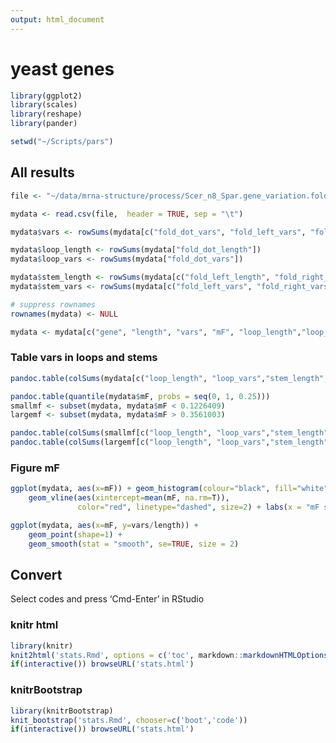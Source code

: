 ```yaml
---
output: html_document
---
```

# yeast genes

```r
library(ggplot2)
library(scales)
library(reshape)
library(pander)

setwd("~/Scripts/pars")
```

## All results

```r

file <- "~/data/mrna-structure/process/Scer_n8_Spar.gene_variation.fold_class.tsv"

mydata <- read.csv(file,  header = TRUE, sep = "\t")

mydata$vars <- rowSums(mydata[c("fold_dot_vars", "fold_left_vars", "fold_right_vars")])

mydata$loop_length <- rowSums(mydata["fold_dot_length"])
mydata$loop_vars <- rowSums(mydata["fold_dot_vars"])

mydata$stem_length <- rowSums(mydata[c("fold_left_length", "fold_right_length")])
mydata$stem_vars <- rowSums(mydata[c("fold_left_vars", "fold_right_vars")])

# suppress rownames
rownames(mydata) <- NULL

mydata <- mydata[c("gene", "length", "vars", "mF", "loop_length","loop_vars","stem_length","stem_vars")]
```

### Table vars in loops and stems

```r
pandoc.table(colSums(mydata[c("loop_length", "loop_vars","stem_length", "stem_vars")]), style = "rmarkdown")

pandoc.table(quantile(mydata$mF, probs = seq(0, 1, 0.25)))
smallmf <- subset(mydata, mydata$mF < 0.1226409)
largemf <- subset(mydata, mydata$mF > 0.3561003)

pandoc.table(colSums(smallmf[c("loop_length", "loop_vars","stem_length", "stem_vars")]), style = "rmarkdown")
pandoc.table(colSums(largemf[c("loop_length", "loop_vars","stem_length", "stem_vars")]), style = "rmarkdown")
```

### Figure mF

```r
ggplot(mydata, aes(x=mF)) + geom_histogram(colour="black", fill="white") +
    geom_vline(aes(xintercept=mean(mF, na.rm=T)), 
               color="red", linetype="dashed", size=2) + labs(x = "mF scores")

ggplot(mydata, aes(x=mF, y=vars/length)) +
    geom_point(shape=1) + 
    geom_smooth(stat = "smooth", se=TRUE, size = 2)
```

## Convert

Select codes and press 'Cmd-Enter' in RStudio

### knitr html

```r
library(knitr)
knit2html('stats.Rmd', options = c('toc', markdown::markdownHTMLOptions(TRUE)))
if(interactive()) browseURL('stats.html')
```

### knitrBootstrap

```r
library(knitrBootstrap)
knit_bootstrap('stats.Rmd', chooser=c('boot','code'))
if(interactive()) browseURL('stats.html')
```

